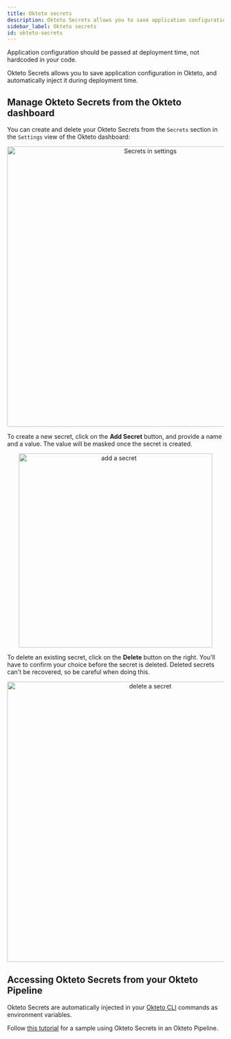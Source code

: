 ```yaml
---
title: Okteto secrets
description: Okteto Secrets allows you to save application configuration in Okteto, and automatically inject them during deployment time
sidebar_label: Okteto secrets
id: okteto-secrets
---
```



Application configuration should be passed at deployment time, not hardcoded in your code.

Okteto Secrets allows you to save application configuration in Okteto, and automatically inject it during deployment time.

## Manage Okteto Secrets from the Okteto dashboard

You can create and delete your Okteto Secrets from the `Secrets` section in the `Settings` view of the Okteto dashboard:

<p align="center">
  <Image
    src={require("@site/static/img/secrets-sidebar.png").default}
    alt="Secrets in settings"
    width="650"
  />
</p>

To create a new secret, click on the **Add Secret** button, and provide a name and a value. The value will be masked once the secret is created.

<p align="center">
  <Image
    src={require("@site/static/img/add-secret.png").default}
    alt="add a secret"
    width="450"
  />
</p>

To delete an existing secret, click on the **Delete** button on the right. You'll have to confirm your choice before the secret is deleted. Deleted secrets can't be recovered, so be careful when doing this.

<p align="center">
  <Image
    src={require("@site/static/img/delete-secret.png").default}
    alt="delete a secret"
    width="650"
  />
</p>

## Accessing Okteto Secrets from your Okteto Pipeline

Okteto Secrets are automatically injected in your [Okteto CLI](core/using-okteto-cli.mdx) commands as environment variables.

Follow [this tutorial](https://github.com/okteto/pipeline-with-generated-secrets) for a sample using Okteto Secrets in an Okteto Pipeline.
